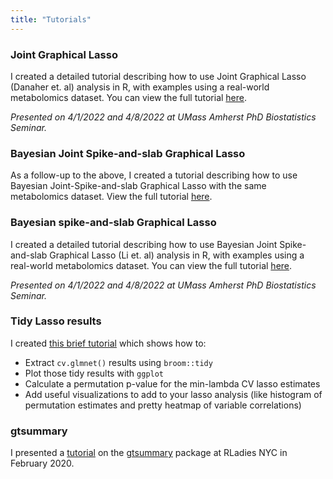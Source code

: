 ```yaml
---
title: "Tutorials"
---
```



### Joint Graphical Lasso

I created a detailed tutorial describing how to use Joint Graphical Lasso (Danaher et. al) analysis in R, with examples using a real-world metabolomics dataset. You can view the full tutorial [here](https://mljaniczek.github.io/jgl-tutorial). 

*Presented on 4/1/2022 and 4/8/2022 at UMass Amherst PhD Biostatistics Seminar.*

### Bayesian Joint Spike-and-slab Graphical Lasso
As a follow-up to the above, I created a tutorial describing how to use Bayesian Joint-Spike-and-slab Graphical Lasso with the same metabolomics dataset. View the full tutorial [here](https://mljaniczek.github.io/ssjgl-tutorial/). 

### Bayesian spike-and-slab Graphical Lasso

I created a detailed tutorial describing how to use Bayesian Joint Spike-and-slab Graphical Lasso (Li et. al) analysis in R, with examples using a real-world metabolomics dataset. You can view the full tutorial [here](https://mljaniczek.github.io/ssjgl-tutorial). 

*Presented on 4/1/2022 and 4/8/2022 at UMass Amherst PhD Biostatistics Seminar.*

### Tidy Lasso results

I created [this brief tutorial](https://mljaniczek.github.io/lasso-tutorial) which shows how to:

* Extract `cv.glmnet()` results using `broom::tidy`
* Plot those tidy results with `ggplot`  
* Calculate a permutation p-value for the min-lambda CV lasso estimates  
* Add useful visualizations to add to your lasso analysis (like histogram of permutation estimates and pretty heatmap of variable correlations)  


### gtsummary

I presented a [tutorial](http://mljaniczek.github.io/gtsummary-presentation-rladies/#1) on the [gtsummary](http://www.danieldsjoberg.com/gtsummary/) package at RLadies NYC in February 2020.